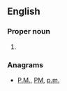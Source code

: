 {{also|mp|MP|.mp}}
==English==

===Proper noun===
{{en-proper noun}}

# {{abbreviation of|{{pedlink|masorah parva}}}}

===Anagrams===
* [[P.M.#English|P.M.]], [[PM#English|PM]], [[p.m.#English|p.m.]]